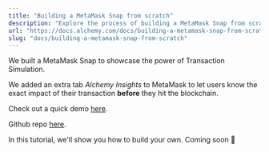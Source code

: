```yaml
---
title: "Building a MetaMask Snap from scratch"
description: "Explore the process of building a MetaMask Snap from scratch that showcases the power of Alchemy's Transaction Simulation APIs."
url: "https://docs.alchemy.com/docs/building-a-metamask-snap-from-scratch"
slug: "docs/building-a-metamask-snap-from-scratch"
---
```


We built a MetaMask Snap to showcase the power of Transaction Simulation.

We added an extra tab *Alchemy Insights* to MetaMask to let users know the exact impact of their transaction **before** they hit the blockchain.

Check out a quick demo [here](https://www.loom.com/share/719db9c1345648ab83169cc0f7eb7ed2).

Github repo [here](https://github.com/bmoyroud/alchemy-snap).

In this tutorial, we'll show you how to build your own. Coming soon 👀
